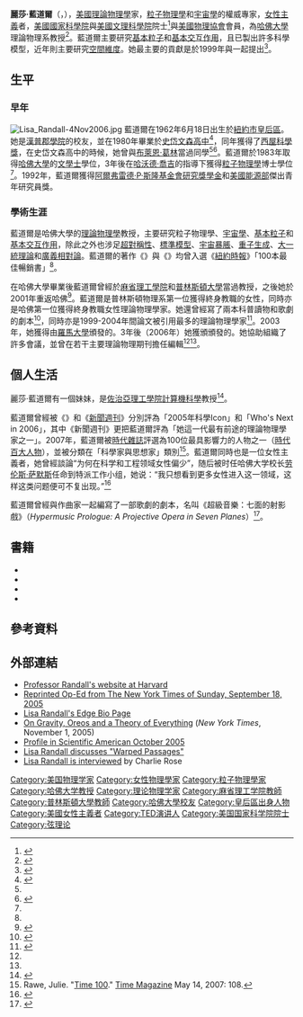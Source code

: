 {{Infobox scientist 
|name = 麗莎·藍道爾<br/>Lisa Randall
|image = Lisa-randall-at-ted-cropped.jpg
|image_size = 200px
|caption = 麗莎·藍道爾在[[TED大會|TED大會]]
|birth_date = {{Birth date and age|1962|6|18|mf=y}} 
|birth_place = {{USA}}[[紐約州|紐約州]][[紐約市|紐約市]][[皇后區|皇后區]]
|residence = 美國[[麻薩諸塞州|麻薩諸塞州]][[劍橋_(麻薩諸塞州)|劍橋]]
|nationality = {{USA}}
|death_date = 
|death_place = 
|field = [[物理學|物理學]] 
|work_institution = [[勞倫斯伯克利國家實驗室|勞倫斯伯克利國家實驗室]]<br>[[加州大學柏克萊分校|加州大學柏克萊分校]]<br>[[普林斯頓大學|普林斯頓大學]]<br>[[麻省理工學院|麻省理工學院]]<br>[[哈佛大學|哈佛大學]]
|alma_mater = [[史岱文森高中|史岱文森高中]] <br /> [[哈佛大學|哈佛大學]] 
|doctoral_advisor = [[哈沃德·喬吉|哈沃德·喬吉]]
|doctoral_students = {{link-en|塞鮑·札基|Csaba Csáki}}<br/>埃里克·薩瑟<br/>維托爾德·斯基巴<br/>蘇淑芬<br/>埃馬努埃爾·卡茨<br/>馬修·施瓦茨<br/>斯亞馬拉·彭比伯賴<br/>利亞姆·菲茨帕特里克<br/>大衛·西蒙斯-杜芬<br/>布萊恩·舒法
|known_for = {{link-en|藍道爾·桑壯模型|Randall–Sundrum model}}<br />《{{link-en|彎曲的旅行──揭開隱藏在宇宙維度之謎|Warped Passages}}》
|prizes = {{link-en|克勞普施泰格紀念獎|Klopsteg Memorial Award}}（2006）<br>{{link-en|利林費爾德獎章|Lilienfeld Prize}}（2007）<br>{{link-en|安德魯·傑曼特獎|Andrew Gemant Award}}（2012）
|religion =
|footnotes = 
}}
'''麗莎·藍道爾'''（{{lang-en|Lisa Randall}}，{{bd|1962年|6月18日}}），[[美國|美國]][[理論物理學|理論物理學]]家，[[粒子物理學|粒子物理學]]和[[宇宙學|宇宙學]]的權威專家，[[女性主義|女性主義]]者，[[美國國家科學院|美國國家科學院]]與[[美國文理科學院|美國文理科學院]]院士<ref>{{cite web|url=http://www.nasonline.org/member-directory/members/2541321.html|title=Lisa Randall|publisher=NAS|accessdate=5 November 2015|archive-date=2015-11-20|archive-url=https://web.archive.org/web/20151120065524/http://www.nasonline.org/member-directory/members/2541321.html|dead-url=no}}</ref>與[[美國物理協會|美國物理協會]]會員，為[[哈佛大學|哈佛大學]]理論物理系教授<ref name=HU>{{cite web|url=https://www.physics.harvard.edu/people/facpages/randall|title=Faculty: Lisa Randall|publisher=Harvard University Department of Physics|accessdate=5 November 2015|archive-date=2015-11-06|archive-url=https://web.archive.org/web/20151106080927/https://www.physics.harvard.edu/people/facpages/randall|dead-url=no}}</ref>。藍道爾主要研究[[基本粒子|基本粒子]]和[[基本交互作用|基本交互作用]]，且已製出許多科學模型，近年則主要研究[[空間_(物理)|空間]][[維度|維度]]。她最主要的貢獻是於1999年與{{link-en|拉曼·桑壯|Raman Sundrum}}一起提出{{link-en|藍道爾–桑壯模型|Randall–Sundrum model}}<ref>{{cite journal|last=Randall |first=Lisa |author2=Sundrum, Raman|date=1999|title=Large Mass Hierarchy from a Small Extra Dimension|journal=[[Physical_Review_Letters|Physical Review Letters]]|volume=83 |issue=17 |pages=3370–3373|doi=10.1103/PhysRevLett.83.3370 |bibcode=1999PhRvL..83.3370|arxiv = hep-ph/9905221 }}</ref>。

== 生平 ==
=== 早年 ===
[[File:Lisa_Randall-4Nov2006.jpg|thumb]]
藍道爾在1962年6月18日出生於[[紐約市|紐約市]][[皇后區|皇后區]]。她是[[漢普郡學院|漢普郡學院]]的校友，並在1980年畢業於[[史岱文森高中|史岱文森高中]]<ref name=edge>{{cite web |url=http://edge.org/memberbio/lisa_randall |title=Lisa Randall |publisher=Edge Foundation, Inc. |accessdate=5 November 2015 |archive-date=2012-08-26 |archive-url=https://www.webcitation.org/6AD8PwDoN?url=http://edge.org/memberbio/lisa_randall |dead-url=no }}</ref>，同年獲得了[[英特爾科學獎|西屋科學獎]]，在史岱文森高中的時候，她曾與[[布萊恩·葛林|布萊恩·葛林]]當過同學<ref name=edge /><ref name=colmag>{{cite web |url=http://www.columbia.edu/cu/alumni/Magazine/Spring2006/green.html |title=The String is The Thing Brian Greene Unravels the Fabric of the Universe |publisher=[[Columbia_University|Columbia University]] |accessdate=5 November 2015 |archive-date=2007-12-23 |archive-url=https://web.archive.org/web/20071223012954/http://www.columbia.edu/cu/alumni/Magazine/Spring2006/green.html |dead-url=no }}</ref>。藍道爾於1983年取得[[哈佛大學|哈佛大學]]的[[文學士|文學士]]學位，3年後在[[哈沃德·喬吉|哈沃德·喬吉]]的指導下獲得[[粒子物理學|粒子物理學]]博士學位<ref name=HU />。1992年，藍道爾獲得[[阿爾弗雷德·P·斯隆基金會研究獎學金|阿爾弗雷德·P·斯隆基金會研究獎學金]]和[[美國能源部|美國能源部]]傑出青年研究員獎。

=== 學術生涯 ===
藍道爾是哈佛大學的[[理論物理學|理論物理學]]教授，主要研究粒子物理學、[[宇宙學|宇宙學]]、[[基本粒子|基本粒子]]和[[基本交互作用|基本交互作用]]，除此之外也涉足[[超對稱性|超對稱性]]、[[標準模型|標準模型]]、[[宇宙暴脹|宇宙暴脹]]、[[重子生成|重子生成]]、[[大一統理論|大一統理論]]和[[廣義相對論|廣義相對論]]。藍道爾的著作《{{link-en|彎曲的旅行——揭開隱藏在宇宙維度之謎|Warped Passages}}》與《{{link-en|敲開天堂之門：如何使物理與科學思維照亮宇宙與現代世界|Knocking on Heaven’s Door: How Physics and Scientific Thinking Illuminate the Universe and the Modern World}}》均曾入選《[[紐約時報|紐約時報]]》「100本最佳暢銷書」<ref name=HU />。

在哈佛大學畢業後藍道爾曾經於[[麻省理工學院|麻省理工學院]]和[[普林斯頓大學|普林斯頓大學]]當過教授，之後她於2001年重返哈佛<ref name=CV>{{cite web|url=http://randall.physics.harvard.edu/CVpublic.html|title=Curriculum Vitae of Lisa Randall|publisher=Harvard University — Department of Physics|accessdate=5 November 2015|archive-date=2015-11-17|archive-url=https://web.archive.org/web/20151117022524/http://randall.physics.harvard.edu/CVpublic.html|dead-url=yes}}</ref>。藍道爾是普林斯頓物理系第一位獲得終身教職的女性，同時亦是哈佛第一位獲得終身教職女性理論物理學家。她還曾經寫了兩本科普讀物和歌劇的劇本<ref name=WIP>{{cite web|url=http://womeninphysics.weebly.com/notable-female-physicists.html|title=Notable Female Physicists|publisher=http://womeninphysics.weebly.com/|accessdate=5 November 2015|archive-date=2015-11-17|archive-url=https://web.archive.org/web/20151117021131/http://womeninphysics.weebly.com/notable-female-physicists.html|dead-url=no}}</ref>，同時亦是1999-2004年間論文被引用最多的理論物理學家<ref>{{cite web|url=http://fourhourworkweek.com/2015/10/24/lisa-randall/|title=Thinking About Extra Dimensions with Physicist Lisa Randall|publisher=fourhourworkweek|date=24 October 2015|accessdate=5 November 2015|archive-date=2015-11-06|archive-url=https://web.archive.org/web/20151106192140/http://fourhourworkweek.com/2015/10/24/lisa-randall/|dead-url=no}}</ref>。2003年，她獲得由[[羅馬大學|羅馬大學]]頒發的{{link-en|托馬索尼獎|Tomassoni awards}}。3年後（2006年）她獲頒{{link-en|美國物理教師協會|American Association of Physics Teachers}}頒發的{{link-en|克勞普施泰格紀念獎|Klopsteg Memorial Award}}。她協助組織了許多會議，並曾在若干主要理論物理期刊擔任編輯<ref name=HU /><ref name=CV />。

== 個人生活 ==
麗莎·藍道爾有一個妹妹{{link-en|達娜·藍道爾|Dana Randall|達娜}}，是[[佐治亞理工學院|佐治亞理工學院]][[計算機科學|計算機科學]]教授<ref>{{cite web |url=http://www.thecrimson.com/article/2009/6/2/class-of-1984-lisa-randall-as/ |title=Class of 1984: Lisa Randall Randall's Theory Increases Number of Dimensions in Physical Universe |publisher=Harvard Crimson |accessdate=5 November 2015 |archive-date=2015-10-25 |archive-url=https://web.archive.org/web/20151025084805/http://www.thecrimson.com/article/2009/6/2/class-of-1984-lisa-randall-as/ |dead-url=no }}</ref>。

藍道爾曾經被《{{link-en|種子雜誌|Seed (magazine)}}》和《[[新聞週刊|新聞週刊]]》分別評為「2005年科學Icon」和「Who's Next in 2006」，其中《新聞週刊》更把藍道爾評為「她這一代最有前途的理論物理學家之一」。2007年，藍道爾被[[時代雜誌|時代雜誌]]評選為100位最具影響力的人物之一（[[2007年時代百大人物|時代百大人物]]），並被分類在「科學家與思想家」類別<ref>Rawe, Julie. "[[Time_100|Time 100]]." [[Time_Magazine|Time Magazine]] May 14, 2007: 108.</ref>。藍道爾同時也是一位女性主義者，她曾經談論“为何在科学和工程领域女性偏少”，随后被时任哈佛大学校长[[劳伦斯·萨默斯|劳伦斯·萨默斯]]任命到特派工作小组，她说：“我只想看到更多女性进入这一领域，这样这类问题便可不复出现。”<ref>{{cite news|author=Holloway, Marguerite|title=The Beauty of Branes|url=http://www.scientificamerican.com/article.cfm?id=the-beauty-of-branes|date=26 September 2005|work=Scientific American|publisher=Nature America|accessdate=6 November 2015|page=2|archive-date=2013-04-13|archive-url=https://web.archive.org/web/20130413080004/http://www.scientificamerican.com/article.cfm?id=the-beauty-of-branes|dead-url=no}}</ref>

藍道爾曾經與作曲家{{link-en|赫克托·帕拉|Hèctor Parra}}一起編寫了一部歌劇的劇本，名叫《超級音樂：七面的射影戲》（''Hypermusic Prologue: A Projective Opera in Seven Planes''）<ref>{{cite web |url=http://seedmagazine.com/content/article/opera_in_the_fifth_dimension |title=Opera in the Fifth Dimension |publisher=http://seedmagazine.com/ |accessdate=5 November 2015 |archive-url=https://web.archive.org/web/20160627230701/http://seedmagazine.com/content/article/opera_in_the_fifth_dimension/ |archive-date=2016-06-27 |dead-url=yes }}</ref>。

== 書籍 ==
*{{cite book | authorlink=Randall, Lisa | title=Warped Passages: Unraveling the Mysteries of the Universe's Hidden Dimensions | url=https://archive.org/details/warpedpassagesun00rand_1 | publisher=Ecco Press | date=2005 | isbn=0-06-053108-8 }}
*{{cite book | authorlink=Randall, Lisa | title=Knocking on Heaven’s Door: How Physics and Scientific Thinking Illuminate the Universe and the Modern World | publisher=Ecco | date=2011 | isbn=0-06-172372-X }}
*{{cite book | authorlink=Randall, Lisa | title=Higgs Discovery: The Power of Empty Space | publisher=Ecco | date=2013 | isbn=978-0062300478 }}
*{{cite book | authorlink=Randall, Lisa | title=Dark Matter and the Dinosaurs: The Astounding Interconnectedness of the Universe | url=https://archive.org/details/darkmatterdinosa0000rand | publisher=Ecco | date=2015 | isbn=978-0-06-232847-2 }}

== 參考資料 ==
{{Reflist|2}}

== 外部連結 ==
{{commons category|Lisa Randall}}
{{portal box|人物|美國|物理|天文學|女权主义}}
*[http://physics.harvard.edu/people/facpages/randall.html Professor Randall's website at Harvard]{{Wayback|url=http://physics.harvard.edu/people/facpages/randall.html |date=20130413031711 }}
*[http://www.edge.org/3rd_culture/randall05/randall05_index.html Reprinted Op-Ed from The New York Times of Sunday, September 18, 2005]{{Wayback|url=http://www.edge.org/3rd_culture/randall05/randall05_index.html |date=20130428080257 }}
*[https://web.archive.org/web/20070930181433/http://www.edge.org/3rd_culture/bios/randall.html Lisa Randall's Edge Bio Page]
*[http://www.nytimes.com/2005/11/01/science/01prof.html On Gravity, Oreos and a Theory of Everything]{{Wayback|url=http://www.nytimes.com/2005/11/01/science/01prof.html |date=20150503124351 }} (''New York Times'', November 1, 2005)
*[http://www.sciam.com/article.cfm?articleID=000EB657-C6C7-1331-841D83414B7FFE9F Profile in Scientific American October 2005]{{Wayback|url=http://www.sciam.com/article.cfm?articleID=000EB657-C6C7-1331-841D83414B7FFE9F |date=20071020113143 }}
*[http://thoughtcast.org/casts/lisa-randall-harvard-physicist Lisa Randall discusses "Warped Passages"]{{Wayback|url=http://thoughtcast.org/casts/lisa-randall-harvard-physicist |date=20141028121920 }}
*[http://video.google.com/videoplay?docid=-45154219728824809&q=tvshow%3ACharlie_Rose&hl=en Lisa Randall is interviewed]{{Wayback|url=http://video.google.com/videoplay?docid=-45154219728824809&q=tvshow%3ACharlie_Rose&hl=en |date=20111127221238 }} by Charlie Rose

{{Authority control}}
{{DEFAULTSORT:Randall, Lisa}}

[[Category:美国物理学家|Category:美国物理学家]]
[[Category:女性物理學家|Category:女性物理學家]]
[[Category:粒子物理學家|Category:粒子物理學家]]
[[Category:哈佛大学教授|Category:哈佛大学教授]]
[[Category:理论物理学家|Category:理论物理学家]]
[[Category:麻省理工学院教師|Category:麻省理工学院教師]]
[[Category:普林斯頓大學教師|Category:普林斯頓大學教師]]
[[Category:哈佛大學校友|Category:哈佛大學校友]]
[[Category:皇后區出身人物|Category:皇后區出身人物]]
[[Category:美國女性主義者|Category:美國女性主義者]]
[[Category:TED演讲人|Category:TED演讲人]]
[[Category:美国国家科学院院士|Category:美国国家科学院院士]]
[[Category:弦理论|Category:弦理论]]